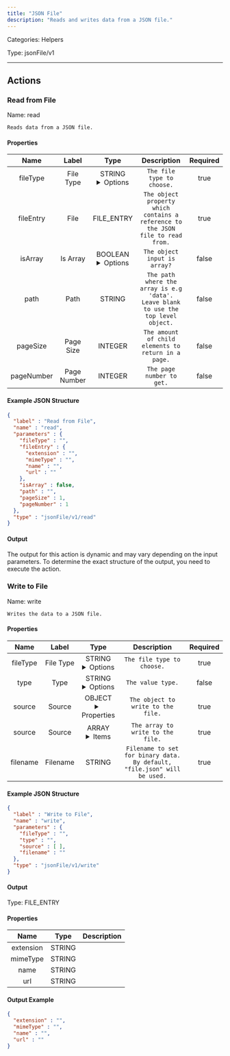 ```yaml
---
title: "JSON File"
description: "Reads and writes data from a JSON file."
---
```



Categories: Helpers


Type: jsonFile/v1

<hr />



## Actions


### Read from File
Name: read

`Reads data from a JSON file.`

#### Properties

|      Name       |      Label     |     Type     |     Description     | Required |
|:---------------:|:--------------:|:------------:|:-------------------:|:--------:|
| fileType | File Type | STRING <details> <summary> Options </summary> JSON, JSONL </details> | `The file type to choose.` | true |
| fileEntry | File | FILE_ENTRY | `The object property which contains a reference to the JSON file to read from.` | true |
| isArray | Is Array | BOOLEAN <details> <summary> Options </summary> true, false </details> | `The object input is array?` | false |
| path | Path | STRING | `The path where the array is e.g 'data'. Leave blank to use the top level object.` | false |
| pageSize | Page Size | INTEGER | `The amount of child elements to return in a page.` | false |
| pageNumber | Page Number | INTEGER | `The page number to get.` | false |

#### Example JSON Structure
```json
{
  "label" : "Read from File",
  "name" : "read",
  "parameters" : {
    "fileType" : "",
    "fileEntry" : {
      "extension" : "",
      "mimeType" : "",
      "name" : "",
      "url" : ""
    },
    "isArray" : false,
    "path" : "",
    "pageSize" : 1,
    "pageNumber" : 1
  },
  "type" : "jsonFile/v1/read"
}
```

#### Output

The output for this action is dynamic and may vary depending on the input parameters. To determine the exact structure of the output, you need to execute the action.




### Write to File
Name: write

`Writes the data to a JSON file.`

#### Properties

|      Name       |      Label     |     Type     |     Description     | Required |
|:---------------:|:--------------:|:------------:|:-------------------:|:--------:|
| fileType | File Type | STRING <details> <summary> Options </summary> JSON, JSONL </details> | `The file type to choose.` | true |
| type | Type | STRING <details> <summary> Options </summary> OBJECT, ARRAY </details> | `The value type.` | false |
| source | Source | OBJECT <details> <summary> Properties </summary> &#123;&#125; </details> | `The object to write to the file.` | true |
| source | Source | ARRAY <details> <summary> Items </summary> [] </details> | `The array to write to the file.` | true |
| filename | Filename | STRING | `Filename to set for binary data. By default, "file.json" will be used.` | true |

#### Example JSON Structure
```json
{
  "label" : "Write to File",
  "name" : "write",
  "parameters" : {
    "fileType" : "",
    "type" : "",
    "source" : [ ],
    "filename" : ""
  },
  "type" : "jsonFile/v1/write"
}
```

#### Output



Type: FILE_ENTRY


#### Properties

|     Name     |     Type     |     Description     |
|:------------:|:------------:|:-------------------:|
| extension | STRING |  |
| mimeType | STRING |  |
| name | STRING |  |
| url | STRING |  |




#### Output Example
```json
{
  "extension" : "",
  "mimeType" : "",
  "name" : "",
  "url" : ""
}
```





